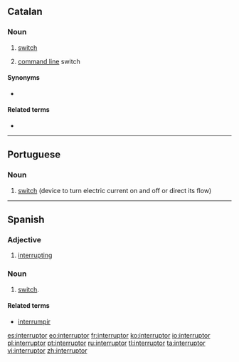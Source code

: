 ==Catalan==

===Noun===
{{ca-noun|m}}

# [[switch]]
# {{computing|lang=ca}} [[command line]] switch

====Synonyms====
* {{sense|command line switch}} {{l|ca|opció}}

====Related terms====
* {{l|ca|interrompre}}

----

==Portuguese==
{{wikipedia|lang=pt}}

===Noun===
{{pt-noun|m}}

# [[switch]] (device to turn electric current on and off or direct its flow)

{{tbot entry|Portuguese|switch|2008|May|pt}}

----

==Spanish==

===Adjective===
{{es-adj|f=interruptora|mpl=interruptores|fpl=interruptoras}}

# [[interrupting]]

===Noun===
{{es-noun|m|pl=interruptores}}

# [[switch]].

====Related terms====
* [[interrumpir]]

[[es:interruptor]]
[[eo:interruptor]]
[[fr:interruptor]]
[[ko:interruptor]]
[[io:interruptor]]
[[pl:interruptor]]
[[pt:interruptor]]
[[ru:interruptor]]
[[tl:interruptor]]
[[ta:interruptor]]
[[vi:interruptor]]
[[zh:interruptor]]